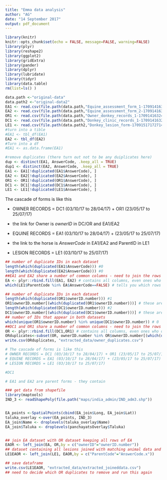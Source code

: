```yaml
---
title: "Emma data analysis"
author: "AG"
date: "14 September 2017"
output: pdf_document
---
```


```r
library(knitr)
knitr::opts_chunk$set(echo = FALSE, message=FALSE, warning=FALSE)
library(plyr)
library(reshape2)
library(ggplot2)
library(gridExtra)
library(pander)
library(dplyr)
library(lubridate)
library(tidyr)
library(data.table)
rm(list=ls() ) 
```

```r
data.path <-"original-data"
data.path2 <-"original-data2"
EA1 <- read.csv(file.path(data.path,"Equine_assessment_form_1-170914163241042.csv"))
EA2 <- read.csv(file.path(data.path,"Equine_assessment_form_2-170914163239558.csv"))
OR1 <- read.csv(file.path(data.path,"Owner_donkey_records_1-170914163240433.csv"))
DC1 <- read.csv(file.path(data.path,"Donkey_clinic_records_1-170914163244183.csv"))
LE1 <- read.csv(file.path(data.path2,"Donkey_lesion_form-170915171727144 - Parent ID.csv"))
#turn into a tible
#EA1 <- tbl_df(EA1)
EA2 <- tbl_df(EA2)
#Turn into a df
#EA1 <- as.data.frame(EA1)
```


```r
#remove duplicates (there turn out not to be any duiplicates here)
dup <- distinct(EA1, AnswerCode, .keep_all = TRUE)
dup1 <- distinct(EA2, AnswerCode, .keep_all = TRUE)
EA1 <- EA1[!duplicated(EA1$AnswerCode), ]
EA2 <- EA2[!duplicated(EA2$AnswerCode), ]
OR1 <- OR1[!duplicated(OR1$AnswerCode), ]
DC1 <- DC1[!duplicated(DC1$AnswerCode), ]
LE1 <- LE1[!duplicated(LE1$AnswerCode), ]


```


The cascade of forms is like this

* OWNER RECORDS = DC1 (03/10/17 to 28/04/17) + OR1 (23/05/17 to 25/07/17)
+ the link for Owner is $ownerID$ in DC/OR and EA1/EA2

* EQUINE RECORDS = EA1 (03/10/17 to 28/04/17) + (23/05/17 to 25/07/17)
+ the link to the horse is $AnswerCode$ in EA1/EA2 and ParentID in LE1

* LESION RECORDS = LE1 (03/10/17 to 25/07/17)

```r
## number of duplicate IDs in each dataset 
length(which(duplicated(EA1$AnswerCode))) #0
length(which(duplicated(EA2$AnswerCode))) #0
##EA1 and EA2 share a number of common columns - need to join the rows based on common columns
EA <- plyr::rbind.fill(EA1, EA2) # contains all columns, even ones who don't match
which(LE1$ParentCode %in% EA$AnswerCode==FALSE) # tells you which rows don't have a matching EA$AnswerCode
```

```r
## number of duplicate IDs in each dataset 
length(which(duplicated(OR1$ownerID.number))) #1
OR1$ownerID.number[(which(duplicated(OR1$ownerID.number)))] # these are: ownerID 63
length(which(duplicated(DC1$ownerID.number))) #2
DC1$ownerID.number[(which(duplicated(DC1$ownerID.number)))] # these are: ownerID 5, 32
## number of IDs that appear in both datasets 
which(unique(OR1$ownerID.number) %in% unique(DC1$ownerID.number)) # 0
##DC1 and OR1 share a number of common columns - need to join the rows based on common columns
OR <- plyr::rbind.fill(DC1,OR1) # contains all columns, even ones who don't match
ORduplicates<-subset(OR, ownerID.number %in% OR$ownerID.number[(which(duplicated(OR$ownerID.number)))])
write.csv(ORduplicates, "extracted_data/owner_duplicates.csv")
```

```r

# The cascade of forms is like this
# OWNER RECORDS = DC1 (03/10/17 to 28/04/17) + OR1 (23/05/17 to 25/07/17)
# EQUINE RECORDS = EA1 (03/10/17 to 28/04/17) + (23/05/17 to 25/07/17)
# LESION RECORDS = LE1 (03/10/17 to 25/07/17)

#DC1

# EA1 and EA2 are parent forms - they contain 

```




```r
### get data from shapefile
library(maptools)
IND_3 <- readShapePoly(file.path("maps/india_admin/IND_adm3.shp"))


EA_points <-SpatialPoints(cbind(EA_join$Long, EA_join$Lat))
taluka_overlay <-over(EA_points, IND_3)
EA_join$Name <- droplevels(taluka_overlay$Name)
EA_join$Taluka <- droplevels(panchayatsOverlay$Taluka)



```




```r
## join EA dataset with OR dataset keeping all rows of EA
EAOR <- left_join(EA, OR,by = c("ownerID"="ownerID.number"))
## dataset containing all lesions joined with matching animal data and owner data
LE1EAOR <- left_join(LE1, EAOR,by = c("ParentCode"="AnswerCode.x"))

## save dataframe
write.csv(LE1EAOR, "extracted_data/extracted_joineddata.csv") 
## need to decide which OR duplicates to remove and run this again

```


